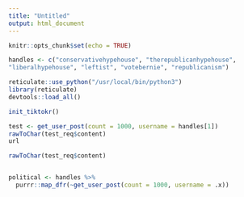 ```yaml
---
title: "Untitled"
output: html_document
---
```


```r
knitr::opts_chunk$set(echo = TRUE)
```

```r
handles <- c("conservativehypehouse", "therepublicanhypehouse", 
"liberalhypehouse", "leftist", "votebernie", "republicanism")

```

```r

reticulate::use_python("/usr/local/bin/python3")
library(reticulate)
devtools::load_all()

init_tiktokr()

```


```r
test <- get_user_post(count = 1000, username = handles[1])
rawToChar(test_req$content)
url

rawToChar(test_req$content)



```

```r

political <- handles %>% 
  purrr::map_dfr(~get_user_post(count = 1000, username = .x))
```


